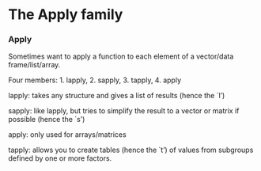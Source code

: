 

The Apply family {data-navmenu="Programming"}
=========================================

### Apply

Sometimes want to apply a function to each element of a vector/data frame/list/array.

Four members: 
1. lapply, 
2. sapply, 
3. tapply, 
4. apply

lapply: takes any structure and gives a list of results (hence the `l')

sapply: like lapply, but tries to simplify the result to a vector or matrix if possible (hence the `s')

apply: only used for arrays/matrices

tapply: allows you to create tables (hence the `t') of values from subgroups defined by one or more factors.

